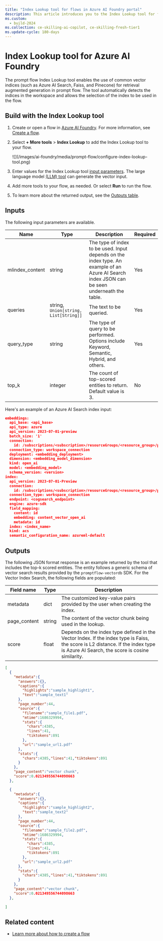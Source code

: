 ```yaml
---
title: "Index Lookup tool for flows in Azure AI Foundry portal"
description: This article introduces you to the Index Lookup tool for flows in Azure AI Foundry portal.
ms.custom:
  - build-2024
ms.collection: ce-skilling-ai-copilot, ce-skilling-fresh-tier1
ms.update-cycle: 180-days
---
```


# Index Lookup tool for Azure AI Foundry


<FeaturePreview />

The prompt flow Index Lookup tool enables the use of common vector indices (such as Azure AI Search, Faiss, and Pinecone) for retrieval augmented generation in prompt flow. The tool automatically detects the indices in the workspace and allows the selection of the index to be used in the flow.

## Build with the Index Lookup tool

1. Create or open a flow in [Azure AI Foundry](https://ai.azure.com/?cid=learnDocs). For more information, see [Create a flow](../flow-develop).
1. Select **+ More tools** > **Index Lookup** to add the Index Lookup tool to your flow.

    <Frame>
        ![](/images/ai-foundry/media/prompt-flow/configure-index-lookup-tool.png)
    </Frame>

1. Enter values for the Index Lookup tool [input parameters](#inputs). The large language model [(LLM) tool](llm-tool) can generate the vector input.
1. Add more tools to your flow, as needed. Or select **Run** to run the flow.
1. To learn more about the returned output, see the [Outputs table](#outputs).

## Inputs

The following input parameters are available.

| Name | Type | Description | Required |
| ---- | ---- | ----------- | -------- |
| mlindex_content | string | The type of index to be used. Input depends on the index type. An example of an Azure AI Search index JSON can be seen underneath the table. | Yes |
| queries | string, `Union[string, List[String]]` | The text to be queried.| Yes |
|query_type | string | The type of query to be performed. Options include Keyword, Semantic, Hybrid, and others.  | Yes |
| top_k | integer | The count of top-scored entities to return. Default value is 3. | No |

Here's an example of an Azure AI Search index input:

```json
embeddings:
  api_base: <api_base>
  api_type: azure
  api_version: 2023-07-01-preview
  batch_size: '1'
  connection:
    id: /subscriptions/<subscription>/resourceGroups/<resource_group>/providers/Microsoft.MachineLearningServices/workspaces/<workspace> /connections/<AOAI_connection>
  connection_type: workspace_connection
  deployment: <embedding_deployment>
  dimension: <embedding_model_dimension>
  kind: open_ai
  model: <embedding_model>
  schema_version: <version>
index:
  api_version: 2023-07-01-Preview
  connection:
    id: /subscriptions/<subscription>/resourceGroups/<resource_group>/providers/Microsoft.MachineLearningServices/workspaces/<workspace> /connections/<cogsearch_connection>
  connection_type: workspace_connection
  endpoint: <cogsearch_endpoint>
  engine: azure-sdk
  field_mapping:
    content: id
    embedding: content_vector_open_ai
    metadata: id
  index: <index_name>
  kind: acs
  semantic_configuration_name: azureml-default
```

## Outputs

The following JSON format response is an example returned by the tool that includes the top-k scored entities. The entity follows a generic schema of vector search results provided by the `promptflow-vectordb` SDK. For the Vector Index Search, the following fields are populated:

| Field name | Type | Description |
| ---- | ---- | ----------- |
| metadata | dict | The customized key-value pairs provided by the user when creating the index. |
| page_content | string | The content of the vector chunk being used in the lookup. |
| score | float | Depends on the index type defined in the Vector Index. If the index type is Faiss, the score is L2 distance. If the index type is Azure AI Search, the score is cosine similarity. |

```json
[
  {
    "metadata":{
      "answers":{},
      "captions":{
        "highlights":"sample_highlight1",
        "text":"sample_text1"
      },
      "page_number":44,
      "source":{
        "filename":"sample_file1.pdf",
        "mtime":1686329994,
        "stats":{
          "chars":4385,
          "lines":41,
          "tiktokens":891
        },
        "url":"sample_url1.pdf"
      },
      "stats":{
        "chars":4385,"lines":41,"tiktokens":891
      }
    },
    "page_content":"vector chunk",
    "score":0.021349556744098663
  },

  {
    "metadata":{
      "answers":{},
      "captions":{
        "highlights":"sample_highlight2",
        "text":"sample_text2"
      },
      "page_number":44,
      "source":{
        "filename":"sample_file2.pdf",
        "mtime":1686329994,
        "stats":{
          "chars":4385,
          "lines":41,
          "tiktokens":891
        },
        "url":"sample_url2.pdf"
      },
      "stats":{
        "chars":4385,"lines":41,"tiktokens":891
      }
    },
    "page_content":"vector chunk",
    "score":0.021349556744098663
  },
    
]

```

## Related content

- [Learn more about how to create a flow](../flow-develop)
